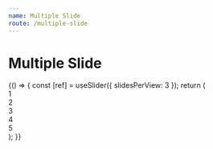 ```yaml
---
name: Multiple Slide
route: /multiple-slide
---
```



# Multiple Slide

<Playground>
  {() => {
    const [ref] = useSlider({ slidesPerView: 3 });
    return (
      <div ref={ref}>
        <div>1</div>
        <div>2</div>
        <div>3</div>
        <div>4</div>
        <div>5</div>
      </div>
    );
  }}
</Playground>
